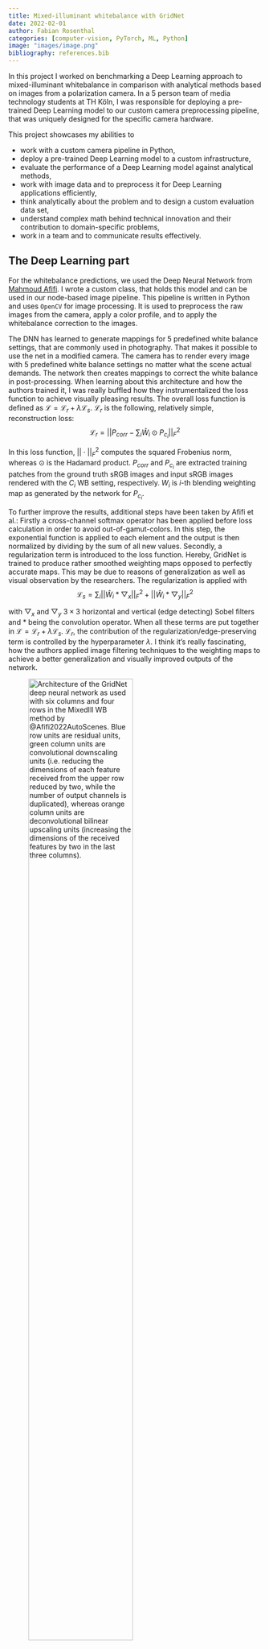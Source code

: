 ```yaml
---
title: Mixed-illuminant whitebalance with GridNet
date: 2022-02-01
author: Fabian Rosenthal
categories: [computer-vision, PyTorch, ML, Python]
image: "images/image.png"
bibliography: references.bib
---
```


In this project I worked on benchmarking a Deep Learning approach to mixed-illuminant whitebalance in comparison with analytical methods based on images from a polarization camera. In a 5 person team of media technology students at TH Köln, I was responsible for deploying a pre-trained Deep Learning model to our custom camera preprocessing pipeline, that was uniquely designed for the specific camera hardware.

This project showcases my abilities to

-   work with a custom camera pipeline in Python,
-   deploy a pre-trained Deep Learning model to a custom infrastructure,
-   evaluate the performance of a Deep Learning model against analytical methods,
-   work with image data and to preprocess it for Deep Learning applications efficiently,
-   think analytically about the problem and to design a custom evaluation data set,
-   understand complex math behind technical innovation and their contribution to domain-specific problems,
-   work in a team and to communicate results effectively.

## The Deep Learning part

For the whitebalance predictions, we used the Deep Neural Network from [Mahmoud Afifi](https://github.com/mahmoudnafifi/mixedillWB). I wrote a custom class, that holds this model and can be used in our node-based image pipeline. This pipeline is written in Python and uses `OpenCV` for image processing. It is used to preprocess the raw images from the camera, apply a color profile, and to apply the whitebalance correction to the images.

The DNN has learned to generate mappings for 5 predefined white balance settings, that are commonly used in photography. That makes it possible to use the net in a modified camera. The camera has to render every image with 5 predefined white balance settings no matter what the scene actual demands. The network then creates mappings to correct the white balance in post-processing. When learning about this architecture and how the authors trained it, I was really buffled how they instrumentalized the loss function to achieve visually pleasing results. The overall loss function is defined as $\mathcal{L}=\mathcal{L}_r + \lambda \mathcal{L}_s$. $\mathcal{L}_r$ is the following, relatively simple, reconstruction loss:
$$
\mathcal{L}_r=||P_{corr}-\sum_i \hat{W}_i \odot P_{c_i} ||_F^2
$$

In this loss function, $||\cdot||_F^2$ computes the squared Frobenius norm, whereas $\odot$ is the Hadamard product. $P_{corr}$ and $P_{c_i}$ are extracted training patches from the ground truth sRGB images and input sRGB images rendered with the $C_i$ WB setting, respectively. $W_i$ is $i$-th  blending weighting map as generated by the network for $P_{c_i}$.

To further improve the results, additional steps have been taken by Afifi et al.: Firstly a cross-channel softmax operator has been applied before loss calculation in order to avoid out-of-gamut-colors. In this step, the exponential function is applied to each element and the output is then normalized by dividing by the sum of all new values. Secondly, a regularization term is introduced to the loss function. Hereby, GridNet is trained to produce rather smoothed weighting maps opposed to perfectly accurate maps. This may be due to reasons of generalization as well as visual observation by the researchers. The regularization is applied with
$$
\mathcal{L}_s = \sum_i||\hat{W}_i\ast \bigtriangledown _x||_F^2 + || \hat{W}_i \ast \bigtriangledown _y ||_F^2
$$

with $\bigtriangledown_x$ and $\bigtriangledown_y$ $3\times3$ horizontal and vertical (edge detecting) Sobel filters and $\ast$ being the convolution operator.
When all these terms are put together in $\mathcal{L}=\mathcal{L}_r + \lambda \mathcal{L}_s$. $\mathcal{L}_r$, the contribution of the regularization/edge-preserving term is controlled by the hyperparameter $\lambda$. I think it's really fascinating, how the authors applied image filtering techniques to the weighting maps to achieve a better generalization and visually improved outputs of the network.

![Architecture of the GridNet deep neural network as used with six columns and four rows in the MixedIll WB method by @Afifi2022AutoScenes. Blue row units are residual units, green column units are convolutional downscaling units (i.e. reducing the dimensions of each feature received from the upper row reduced by two, while the number of output channels is duplicated), whereas orange column units are deconvolutional bilinear upscaling units (increasing the dimensions of the received features by two in the last three columns).](images/gridnet_architecture.png){width="70%"}

## Benchmarking experiments

Now, to compare this Deep Learning approach with the analytical methods, we produced a unique evaluation data set, that is super hard to white balance. We photographed images with extreme mixed illuminant scenarios where two light sources of opposing color temperatures were lighting the scene or sometimes were even visible in the image. We then compared the results of the Deep Learning approach with the analytical methods based on the polarization camera images by employing error metrices.

Let's see how the DNN works in one example of our benchmarking data set:

![Comparison of ground truth (left) and final corrected image with the MixedIllWB method by @Afifi2022AutoScenes (right). The corrected image was generated by applying the weighting maps (bottom row) to the fixed WB images. The scene was illuminated with Skypanels set to $5928$ K and $2768$ K, respectively.](images/A0023_Afifi_GTPlot.png)

We can also inspect, what the DNN did under the hood by plotting the weighting maps and the Hadamard products of the weighting maps and the pre-rendered WB images:

![Weighting maps $W_i$ (top row) and Hadamard products of $W_i$ and pre-rendered WB images $P_{c_i}$ (bottom row) for the corresponding WB settings (columns) for MIPo image A0023.](images/A0023_Afifi_WeightPlot.png)

To get the full picture of how well the approach works on our custom evaluation data set, we calculated the $\Delta E_{00}$ error metric for the corrected images against the ground truth images. The $\Delta E_{00}$ metric is a color difference metric that is widely used in the industry to evaluate the color difference between two images. The lower the $\Delta E_{00}$ value, the better the color match between the two images. The Afifi approach is the one on the left; all other approaches are not deep learning based.

![Mixed illuminants -- $\Delta E_{00}$: Boxplots of the $\Delta E_{00}$ metric for white balancing methods against ground truth for corrected images of the MIPo dataset. Boxplot properties: The horizontal line inside the box is the median value. The height of the box is the interquartile range (IQR) between lower and upper quartile. The whiskers mark the minimum and maximum datapoints within the range of $1.5*\text{IQR}$ from the nearest (lower/upper) quartile. Outliers are datapoints exceeding this definition and are marked with diamond symbols.](images/DeltaEBoxplot_boxplot.png){width="70%"}

## Code
Here is my code, that I wrote for the custom class `AfifiRenderer`. The first part defines two custom dictionary classes, that prevent us from using the model in a wrong way. 

```python
#| eval: false

class CameraDict(Dict[str, Camera]):
    """Custom dict class to ensure keys and values are valid to work in AfifiRenderer.
    Keys are strings denoting the manual white balance setting.
    Values are Camera objects.

    Args:
        Dict (_type_): Dict class we inherit from.

    Raises:
        TypeError: If key is not a str,
        ValueError: If key is not in ['D', 'S', 'T', 'F', 'C'].
        TypeError: If value is not of class Camera.
    """

    ALLOWED_KEYS = ["D", "S", "T", "F", "C"]

    def __setitem__(self, key, value):
        if not isinstance(key, str):
            raise TypeError("Keys must be strings")
        if key not in self.ALLOWED_KEYS:
            raise ValueError("Key must be one of: " + str(self.ALLOWED_KEYS))
        if not isinstance(value, Camera):
            raise TypeError("Values must be instances of the Camera class")
        super().__setitem__(key, value)


class ImageDict(Dict[str, np.ndarray]):
    """Custom dictionary to ensure keys and values are valid to work in AfifiRenderer.
    Keys are strings denoting a manual white balance setting.
    Values are images of type np.array.

    Args:
        Dict (_type_): Base class we inherit from.

    Raises:
        TypeError: If key is not a str,
        ValueError: If key is not in ['D', 'S', 'T', 'F', 'C'].
        TypeError: If value is not a numpy array.
    """

    ALLOWED_KEYS = ["D", "S", "T", "F", "C"]

    def __setitem__(self, key, value):
        if not isinstance(key, str):
            raise TypeError("Keys must be strings")
        if key not in self.ALLOWED_KEYS:
            raise ValueError("Key must be one of: " + str(self.ALLOWED_KEYS))
        if not isinstance(value, np.ndarray):
            raise TypeError("Values must be a numpy array.")
        super().__setitem__(key, value)


def array_to_image(img: np.ndarray) -> Image:
    return fromarray((np.clip(img, 0, 1) * (2**8 - 1)).astype(np.uint8))


def downsize_frame(img: np.ndarray, width=248, height=248) -> np.ndarray:
    return cv2.resize(img, (width, height), interpolation=cv2.INTER_AREA)


def move_weight_files(string_to_move: str = "weight"):
    # Folder admin
    move_from = Path("wb_algos", "Afifi", "images", "test_net_out")
    move_to = Path("wb_algos", "Afifi", "images", "test_net_out", "weights")
    # List the files in a directory
    filenames = os.listdir(move_from)
    # Remove the script's name from the list of files, if it is in there
    try:
        filenames.remove(os.path.basename(__file__))
    except ValueError:
        pass
    # Move files from the input folder to the output folder
    for filename in filenames:
        if string_to_move in filename:
            path_in = Path(move_from, filename)
            path_out = Path(move_to, filename)
            try:
                shutil.move(path_in, path_out)
            except PermissionError:
                print(
                    f"An PermissionError occured moving {path_in} -> {path_out}. Moving on."
                )
            except shutil.Error:
                print(
                    "Error in shutil.move: I probably have tried to move a directory into itself."
                )

```

The second part now defines the `AfifiRenderer` class, that holds the model and the camera pipeline. The `render` method applies the model to the images and the `save` method saves the results to disk.


```python
#| eval: false
class AfifiRenderer:
    """An AfifiRenderer instance renders a perfectly white-balanced image using Afifi's deep learning approach with 5 cameras.

    Attributes:
        camera_dict: A dictionary of five `Camera` objects, each with a preconfigured camera pipeline
        with a manual white balance for a specific color temperature.

    Methods:
        __init__():
            Instantiates the AfifiRenderer object with five `Camera` objects,
            one for each of the white balance settings in `afifi_cct_map`.

        instantiate_camera_with_nodes(wb_code: str) -> Camera:
            Instantiates a `Camera` object with a preconfigured camera pipeline
            for manual white balance with a specific color temperature. This method is used in __init__.

        render(img: np.array) -> np.array:
            Renders a perfectly white-balanced image using Afifi's deep learning approach with 5 cameras
            and passes it to the data loader.

            Args:
                img: The raw input image as read in with `cv2.imread()`.

            Returns:
                The perfectly rendered Afifi output image.

        get_weights() -> ImageDict:
            Returns the weighting maps of the Afifi net.

            Returns:
                A dictionary of weighting maps, one for each of the white balance settings in `afifi_cct_map`.
    """

    img_dict: ImageDict
    camera_dict: CameraDict

    def __init__(self, downscale=True) -> None:
        """
        AfifiRenderer.__init__ instantiates 5 Camera objects
        including necessary pipelines for manual WB with 5 cct values
        taken from a dict according to Afifis paper.
        afifi_cct_map = {
                'D': {
                    "name": "daylight",
                    "ext": "D_CS.png",
                    "cct": 5500},
                'S': {
                    "name": "shade",
                    "ext": "S_CS.png",
                    "cct": 7500
                    },
                'T': {
                    "name": "tungsten/incadescent",
                    "ext": "T_CS.png",
                    "cct": 2850
                    },
                'F': {
                    "name": "fluorescent",
                    "ext": "F_CS.png",
                    "cct": 3800
                    },
                'C': {
                    "name": "cloudy",
                    "ext": 'C_CS.png',
                    "cct": 6500
                    }
            }
        """

        self.camera_dict = CameraDict(
            {
                wb_code: self.instantiate_cameras(wb_code, downscale=downscale)
                for wb_code in AFIFI_CCT_MAP.keys()
            }
        )
        logger.debug(
            f"AfifiRenderer instantiated with {len(self.camera_dict)} camera objects."
        )

    def instantiate_cameras(self, wb_code: str, downscale=True) -> Camera:
        """
        Instantiates a Camera object with a preconfigured camera pipeline
        for manual white balance with a specific color temperature/cct value.

        Uses the following Nodes in the pipelines:
            - Nodes.DebayeringNode,
            - Nodes.ManualWhitebalanceNode,
            - Nodes.ColorMatrixNode,
            - Nodes.GammaCorrectionNode,
            - Nodes.GainNode,
            - Nodes.AveragePolarizationImagesNode

        For images of "S", "T", "F" or "C" the image is downsampled to 384x384 pixels.

        Default camera values:
            - Gain = 0.0
            - Bit depth = 12
            - Edge Aware debayering mode

        Args:
            wb_code (str): White Balance code for Afifi. Must be either "D", "S", "T", "F" or "C".

        Returns:
            Camera: Preconfigured camera object with a ManualWhiteBalance Pipeline.
        """
        self.downscale = downscale
        camera = Camera()
        camera.cct = AFIFI_CCT_MAP[wb_code]["cct"]
        camera.gain = 1.0
        camera.saveToDiskExtension = ".tiff"
        camera.saveToDiskName = f"{AFIFI_CCT_MAP[wb_code]['ext']}"
        camera.bitdepth = 12
        camera.debayerMethod = ColorConversionCode(
            is_color=True, suffix="_EA"
        )  # Set debayering method to Edge Aware

        # Daylight setting is passed in full size, all other images are downscaled
        if wb_code == "D" or not downscale:
            camera.makeNodes(
                Nodes.DebayeringNode,
                Nodes.AveragePolarizationImagesNode,
                Nodes.ManualWhitebalanceNode,
                Nodes.ColorMatrixNode,
                Nodes.GammaCorrectionNode,
                Nodes.GainNode,
            )
        else:
            camera.makeNodes(
                Nodes.DebayeringNode,
                Nodes.AveragePolarizationImagesNode,
                Nodes.DownscalingNode,
                Nodes.ManualWhitebalanceNode,
                Nodes.ColorMatrixNode,
                Nodes.GammaCorrectionNode,
                Nodes.GainNode,
            )

        return camera

    def render(self, img: np.array, filename: str = "", neptune=False) -> np.array:
        """AfifiRenderer.render will render the 5 camera pipelines and pass it to Afifis Dataloader.
        The daylight setting is passed in full size, all other images are downsized.
        Then Afifis approach will be applied in test mode/inference mode with the following default parameters:

            - batch_size: int = 1
            - norm: bool = False
            - model_location: str = None
            - wb_settings: list = field(default_factory=lambda: ['D', 'S', 'T', 'F', 'C'])
            - save_weights: bool = True
            - keep_aspect_ratio: bool = False
            - multi_scale: bool = True
            - post_process: bool = True
            - tedir: str = os.path.join(os.getcwd(), "wb_algos", "Afifi",  "images", "test_net_in")
            - outdir: str = os.path.join(os.getcwd(), "wb_algos", "Afifi",  "images", "test_net_out")
            - gpu: int = 0
            - t_size: int = 384 # 'Size before feeding images to the network. Typically, 128 or 256 give good results. If multi-scale is used, then 384 is recommended.'
            - model_name: str = 'WB_model_p_128_D_S_T_F_C'

        Args:
            img (np.array): the raw input image as read in with cv2.imread().
            downsize (bool): Flag to control if S, T, F and C images are rescaled before passing to net. Default is True.
            neptune (bool): Flag to control if neptune logging is used. Default is False.

        Returns:
            np.array: The perfectly rendered Afifi output image.
        """
        NEPTUNE_LOGGING = neptune
        logger.debug("Preprocessing for Afifi: Render manual white balance settings.")
        self.img_dict = ImageDict(
            {
                key: self.camera_dict[key].pipeline.render(img)
                for key in tqdm(AFIFI_CCT_MAP.keys(), desc="Preprocessing")
            }
        )

        # if 1:
        #     return self.img_dict

        if 0:
            # Saving the dictionary to a file using pickle
            with open("my_dict.pickle", "wb") as handle:
                pickle.dump(self.img_dict, handle, protocol=pickle.HIGHEST_PROTOCOL)

        if 0:
            # Loading the dictionary from the saved file using pickle
            with open("my_dict.pickle", "rb") as handle:
                self.img_dict = pickle.load(handle)

        logger.debug("Performing Mixed-Ill WB correction.")

        args = TestNetsArguments()
        device = torch.device("cuda" if torch.cuda.is_available() else "cpu")
        if device.type != "cpu":
            torch.cuda.set_device(args.gpu)

        logger.debug(f"Using device {device}")

        net = wb_net.WBnet(
            device=device, norm=args.norm, inchnls=3 * len(args.wb_settings)
        )

        model_path = os.path.join(
            os.getcwd(),
            "wb_algos",
            "Afifi",
            "mixedillWB",
            "models",
            args.model_name + ".pth",
        )
        net.load_state_dict(torch.load(model_path, map_location=device))

        logger.debug(f"Model loaded from {model_path}")

        net.to(device=device)
        net.eval()

        if NEPTUNE_LOGGING:
            log_neptune(f"TestNetArgs/{filename}/model", type(net).__name__)
            log_neptune(f"TestNetArgs/{filename}/model_path", model_path)
            log_neptune(f"TestNetArgs/{filename}/args", str(args.__dict__))
            log_neptune(f"TestNetArgs/{filename}/downscale", str(self.downscale))

        self.img, self.weights_list, self.hadamards = test_net_on_single_img(
            net=net,
            device=device,
            input_files=self.img_dict,
            batch_size=args.batch_size,
            post_process=args.post_process,
            keep_aspect_ratio=args.keep_aspect_ratio,
            t_size=args.t_size,
            multi_scale=args.multi_scale,
            model_name=args.model_name,
            save_weights=args.save_weights,
            wb_settings=args.wb_settings,
        )

        return self.img

    def get_weights(self) -> ImageDict:
        """Method to get the weighting maps of the Afifi net.

        Returns:
            list[np.array]: List of weighting maps in order ['D', 'S', 'T', 'F', 'C'].
        """
        return ImageDict(
            {
                key: value
                for key, value in zip(["D", "S", "T", "F", "C"], self.weights_list)
            }
        )

    def get_manual_wb_imgs(self) -> ImageDict:
        return self.img_dict

    def save(
        self,
        filename: str = "",
        save_weights: bool = True,
        save_manual_wb_imgs: bool = True,
        save_manual_wb_dump: bool = True,
        save_hadamard_products: bool = True,
    ):
        """Saves the perfectly rendered Afifi image to disk. File format is *.tiff.
        Flags can be used to save the weight maps and the manual white balanced images as well.

        Args:
            savename_without_ext (str): Stem file name without extension.
            "_Afifi" will be added automatically.

        Args:
            savename_without_ext (str): _description_
            save_weights (bool): If True, weight maps will be saved. Default is True.
            save_manual_wb_imgs (bool): If True, the manual white balanced images will be saved. Default is True.
        """

        root_folder = Path(".")

        img_folder = root_folder / "AfifiCorrectedImages"
        os.makedirs(img_folder, exist_ok=True)
        img_savepath = img_folder / f"{filename}_Afifi_corrected.tiff"
        self.img.save(img_savepath, "TIFF")
        log_neptune(f"Corrected/{filename}_Afifi_corrected", self.img)

        mwb_folder = root_folder / "AfifiManualWB"
        os.makedirs(mwb_folder, exist_ok=True)
        if save_manual_wb_imgs:
            for key, value in self.img_dict.items():
                mwb_savepath = mwb_folder / f"{filename}_MWB_{key}_.tiff"
                value = array_to_image(value)
                value.save(mwb_savepath, "TIFF")
                log_neptune(f"ManualWB/{filename}/{filename}_MWB_{key}", value)

        if save_manual_wb_dump:
            for key, value in self.camera_dict.items():
                dump = value.getDump()
                dump["Timestamp"] = datetime.datetime.now().strftime(
                    "%d.%m.%Y %H:%M:%S"
                )

                dump_savepath = mwb_folder / f"{filename}_paramDump_{key}.json"
                dump = json.dumps(dump, indent=4, sort_keys=True)
                with open(dump_savepath, "w") as f:
                    f.write(dump)
                log_neptune(f"CamPipeParam/{filename}/{filename}_paramDump_{key}", dump)

        if save_weights:
            weight_folder = root_folder / "AfifiWeights"
            os.makedirs(weight_folder, exist_ok=True)
            if save_weights:
                for weight, wb in zip(self.weights_list, ["D", "S", "T", "F", "C"]):
                    weight_savename = f"{filename}_Afifi_weight_{wb}.tiff"
                    weight_savepath = os.path.join(weight_folder, weight_savename)
                    weight.save(weight_savepath, "TIFF")
                    log_neptune(
                        f"Weights/{filename}/{filename}_Afifi_weight_{wb}", weight
                    )

        if save_hadamard_products:
            hadamard_folder = root_folder / "AfifiHadamard"
            os.makedirs(hadamard_folder, exist_ok=True)
            for hadamard_img, wb in zip(self.hadamards, ["D", "S", "T", "F", "C"]):
                had_savename = f"{filename}_Afifi_hadamard_{wb}.tiff"
                had_savepath = os.path.join(hadamard_folder, had_savename)
                hadamard_img.save(had_savepath, "TIFF")
                log_neptune(
                    f"Hadamard/{filename}/{filename}_Afifi_hadamard_{wb}", hadamard_img
                )
```

Here is an example how this would be used:

```python
#| eval: false
#| code-fold: false

# Load the raw image that should be processed
img_raw = cv2.imread("images/230119_MlPo_multi_illuminant_polarization_dataset/A0021_0002.tiff", -1)  # -1 for uint16

# Create an AfifiRenderer instance
afifi_renderer = AfifiRenderer()

# Render the image
img = afifi_renderer.render(img_raw)

# Save the image and set flags to save the intermediate images and meta data
afifi_renderer.save(
    "corrected_img",
    save_weights=True,
    save_manual_wb_imgs=True,
    save_manual_wb_dump=True,
    save_hadamard_products=True,
    )
```

